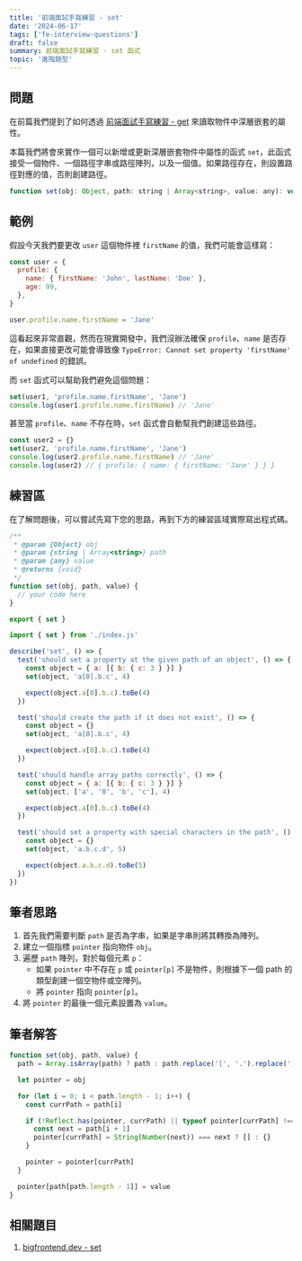 ```yaml
---
title: '前端面試手寫練習 - set'
date: '2024-06-17'
tags: ['fe-interview-questions']
draft: false
summary: 前端面試手寫練習 - set 函式
topic: '進階題型'
---
```


## 問題

在前篇我們提到了如何透過 [前端面試手寫練習 - get](/writing/fe-interview-questions/utility/object/get) 來讀取物件中深層嵌套的屬性。

本篇我們將會來實作一個可以新增或更新深層嵌套物件中屬性的函式 `set`，此函式接受一個物件、一個路徑字串或路徑陣列，以及一個值。如果路徑存在，則設置路徑對應的值，否則創建路徑。

```javascript
function set(obj: Object, path: string | Array<string>, value: any): void;
```

## 範例

假設今天我們要更改 `user` 這個物件裡 `firstName` 的值，我們可能會這樣寫：

```javascript
const user = {
  profile: {
    name: { firstName: 'John', lastName: 'Doe' },
    age: 99,
  },
}

user.profile.name.firstName = 'Jane'
```

這看起來非常直觀，然而在現實開發中，我們沒辦法確保 `profile`、`name` 是否存在，如果直接更改可能會導致像 `TypeError: Cannot set property 'firstName' of undefined` 的錯誤。

而 `set` 函式可以幫助我們避免這個問題：

```js
set(user1, 'profile.name.firstName', 'Jane')
console.log(user1.profile.name.firstName) // 'Jane'
```

甚至當 `profile`、`name` 不存在時，`set` 函式會自動幫我們創建這些路徑。

```js
const user2 = {}
set(user2, 'profile.name.firstName', 'Jane')
console.log(user2.profile.name.firstName) // 'Jane'
console.log(user2) // { profile: { name: { firstName: 'Jane' } } }
```

## 練習區

在了解問題後，可以嘗試先寫下您的思路，再到下方的練習區域實際寫出程式碼。

<Sandpack lang="test-ts" activeFile="index.js" showTests={true}>

```js file=index.js
/**
 * @param {Object} obj
 * @param {string | Array<string>} path
 * @param {any} value
 * @returns {void}
 */
function set(obj, path, value) {
  // your code here
}

export { set }
```

```js file=set.test.js
import { set } from './index.js'

describe('set', () => {
  test('should set a property at the given path of an object', () => {
    const object = { a: [{ b: { c: 3 } }] }
    set(object, 'a[0].b.c', 4)

    expect(object.a[0].b.c).toBe(4)
  })

  test('should create the path if it does not exist', () => {
    const object = {}
    set(object, 'a[0].b.c', 4)

    expect(object.a[0].b.c).toBe(4)
  })

  test('should handle array paths correctly', () => {
    const object = { a: [{ b: { c: 3 } }] }
    set(object, ['a', '0', 'b', 'c'], 4)

    expect(object.a[0].b.c).toBe(4)
  })

  test('should set a property with special characters in the path', () => {
    const object = {}
    set(object, 'a.b.c.d', 5)

    expect(object.a.b.c.d).toBe(5)
  })
})
```

</Sandpack>

## 筆者思路

1. 首先我們需要判斷 `path` 是否為字串，如果是字串則將其轉換為陣列。
2. 建立一個指標 `pointer` 指向物件 `obj`。
3. 遍歷 `path` 陣列，對於每個元素 `p`：
   - 如果 `pointer` 中不存在 `p` 或 `pointer[p]` 不是物件，則根據下一個 path 的類型創建一個空物件或空陣列。
   - 將 `pointer` 指向 `pointer[p]`。
4. 將 `pointer` 的最後一個元素設置為 `value`。

## 筆者解答

```javascript
function set(obj, path, value) {
  path = Array.isArray(path) ? path : path.replace('[', '.').replace(']', '').split('.')

  let pointer = obj

  for (let i = 0; i < path.length - 1; i++) {
    const currPath = path[i]

    if (!Reflect.has(pointer, currPath) || typeof pointer[currPath] !== 'object') {
      const next = path[i + 1]
      pointer[currPath] = String(Number(next)) === next ? [] : {}
    }

    pointer = pointer[currPath]
  }

  pointer[path[path.length - 1]] = value
}
```

## 相關題目

1. [bigfrontend.dev - set](https://bigfrontend.dev/problem/lodash-set)
